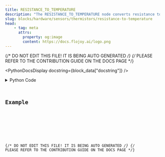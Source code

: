 ```yaml
---
title: RESISTANCE_TO_TEMPERATURE
description: "The RESISTANCE_TO_TEMPERATURE node converts resistance to temperature."
slug: blocks/hardware/sensors/thermistors/resistance-to-temperature
head:
    - tag: meta
      attrs:
        property: og:image
        content: https://docs.flojoy.ai/logo.png
---
```


{/* DO NOT EDIT THIS FILE! IT IS BEING AUTO GENERATED */}
{/* PLEASE REFER TO THE CONTRIBUTION GUIDE ON THE DOCS PAGE */}


<PythonDocsDisplay docstring={block_data["docstring"]} />
<details>
<summary>Python Code</summary>



<Code code={pythonCode} lang="py" wrap theme="dracula" />

[Find this Flojoy Block on GitHub](https://github.com/flojoy-ai/blocks/blob/main/blocks/HARDWARE/SENSORS/THERMISTORS/RESISTANCE_TO_TEMPERATURE/RESISTANCE_TO_TEMPERATURE.py)

</details>

## Example


<GetHelpWidget />


<AppDisplay app={app} blockName="RESISTANCE_TO_TEMPERATURE" client:visible />


<Example />

{/* DO NOT EDIT THIS FILE! IT IS BEING AUTO GENERATED */}
{/* PLEASE REFER TO THE CONTRIBUTION GUIDE ON THE DOCS PAGE */}
